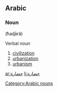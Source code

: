 ==Arabic==
===Noun===
'''{{ARchar|حَضَارَة}}''' (ħaɖārä)
;Verbal noun

# [[civilization]]
# [[urbanization]]
# [[urbanism]]

[[Category:Arabic nouns]]

[[ar:حضارة]]
[[li:حضارة]]